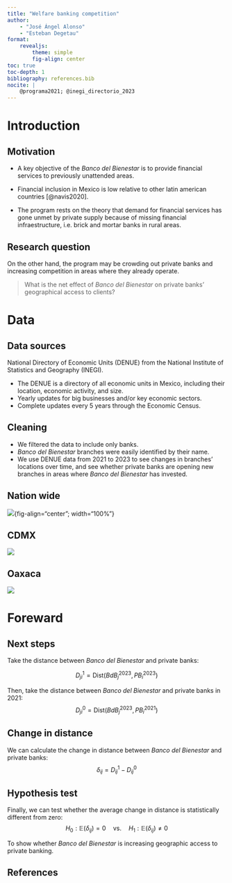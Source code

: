 ```yaml
---
title: "Welfare banking competition"
author:
    - "José Ángel Alonso"
    - "Esteban Degetau"
format: 
    revealjs:
        theme: simple
        fig-align: center
toc: true
toc-depth: 1
bibliography: references.bib
nocite: |
    @programa2021; @inegi_directorio_2023
---
```


# Introduction

## Motivation

-   A key objective of the *Banco del Bienestar* is to provide financial services to previously unattended areas.

-   Financial inclusion in Mexico is low relative to other latin american countries [@navis2020].

-   The program rests on the theory that demand for financial services has gone unmet by private supply because of missing financial infraestructure, i.e. brick and mortar banks in rural areas.

## Research question

On the other hand, the program may be crowding out private banks and increasing competition in areas where they already operate.

> What is the net effect of *Banco del Bienestar* on private banks' geographical access to clients?

# Data

## Data sources

National Directory of Economic Units (DENUE) from the National Institute of Statistics and Geography (INEGI).

-  The DENUE is a directory of all economic units in Mexico, including their location, economic activity, and size.
- Yearly updates for big businesses and/or key economic sectors.
- Complete updates every 5 years through the Economic Census.


## Cleaning

- We filtered the data to include only banks.
- *Banco del Bienestar* branches were easily identified by their name.
- We use DENUE data from 2021 to 2023 to see changes in branches' locations over time, and see whether private banks are opening new branches in areas where *Banco del Bienestar* has invested.

## Nation wide

![](figures/MXT.png){fig-align="center"; width="100%"}

## CDMX

![](figures/cdmx.png){fig-align="center"}

## Oaxaca

![](figures/oaxaca.png){fig-align="center"}

# Foreward

## Next steps

Take the distance between *Banco del Bienestar* and private banks:

$$
D_{ji}^1 = \text{Dist}(BdB_j^{2023}, PB_i^{2023})
$$

Then, take the distance between *Banco del Bienestar* and private banks in 2021:
$$
D_{ji}^0 = \text{Dist}(BdB_j^{2023}, PB_i^{2021})
$$

## Change in distance

We can calculate the change in distance between *Banco del Bienestar* and private banks:
$$
\delta_{ij} = D_{ij}^1 - D_{ij}^0
$$

## Hypothesis test

Finally, we can test whether the average change in distance is statistically different from zero:
$$
H_0: \mathbb E(\delta_{ij}) = 0 \quad \text{vs.} \quad H_1: \mathbb E(\delta_{ij}) \neq 0
$$

To show whether *Banco del Bienestar* is increasing geographic access to private banking.


## References